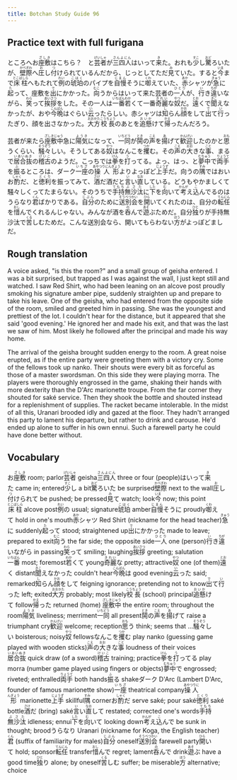 ```yaml
---
title: Botchan Study Guide 96
---
```


## Practice text with full furigana

<p>
ところへお<ruby><rb>座敷</rb><rt>ざしき</rt></ruby>はこちら？　と<ruby><rb>芸者</rb><rt>げいしゃ</rt></ruby>が<ruby><rb>三四人</rb><rt>さんよにん</rt></ruby>はいって<ruby><rb>来</rb><rt>き</rt></ruby>た。おれも<ruby><rb>少</rb><rt>すこ</rt></ruby>し<ruby><rb>驚</rb><rt>おど</rt></ruby>ろいたが、<ruby><rb>壁際</rb><rt>かべぎわ</rt></ruby>へ<ruby><rb>圧</rb><rt>お</rt></ruby>し<ruby><rb>付</rb><rt>つ</rt></ruby>けられているんだから、じっとしてただ<ruby><rb>見</rb><rt>み</rt></ruby>ていた。すると<ruby><rb>今</rb><rt>いま</rt></ruby>まで<ruby><rb>床柱</rb><rt>とこばしら</rt></ruby>へもたれて<ruby><rb>例</rb><rt>れい</rt></ruby>の<ruby><rb>琥珀</rb><rt>こはく</rt></ruby>のパイプを<ruby><rb>自慢</rb><rt>じまん</rt></ruby>そうに<ruby><rb>啣</rb><rt>くわ</rt></ruby>えていた、<ruby><rb>赤</rb><rt>あか</rt></ruby>シャツが<ruby><rb>急</rb><rt>きゅう</rt></ruby>に<ruby><rb>起</rb><rt>た</rt></ruby>って、座敷を<ruby><rb>出</rb><rt>で</rt></ruby>にかかった。<ruby><rb>向</rb><rt>むこ</rt></ruby>うからはいって来た芸者の<ruby><rb>一人</rb><rt>ひとり</rt></ruby>が、<ruby><rb>行</rb><rt>い</rt></ruby>き<ruby><rb>違</rb><rt>ちが</rt></ruby>いながら、<ruby><rb>笑</rb><rt>わら</rt></ruby>って<ruby><rb>挨拶</rb><rt>あいさつ</rt></ruby>をした。その一人は<ruby><rb>一番</rb><rt>いちばん</rt></ruby><ruby><rb>若</rb><rt>わか</rt></ruby>くて一番<ruby><rb>奇麗</rb><rt>きれい</rt></ruby>な<ruby><rb>奴</rb><rt>やつ</rt></ruby>だ。<ruby><rb>遠</rb><rt>とお</rt></ruby>くで<ruby><rb>聞</rb><rt>きこ</rt></ruby>えなかったが、おや<ruby><rb>今晩</rb><rt>こんばん</rt></ruby>はぐらい<ruby><rb>云</rb><rt>い</rt></ruby>ったらしい。赤シャツは<ruby><rb>知</rb><rt>し</rt></ruby>らん<ruby><rb>顔</rb><rt>かお</rt></ruby>をして<ruby><rb>出</rb><rt>で</rt></ruby>て<ruby><rb>行</rb><rt>い</rt></ruby>ったぎり、顔を出さなかった。<ruby><rb>大方</rb><rt>おおかた</rt></ruby><ruby><rb>校長</rb><rt>こうちょう</rt></ruby>のあとを<ruby><rb>追懸</rb><rt>おいか</rt></ruby>けて<ruby><rb>帰</rb><rt>かえ</rt></ruby>ったんだろう。
</p>

<p>
芸者が来たら<ruby><rb>座敷中</rb><rt>ざしきじゅう</rt></ruby>急に<ruby><rb>陽気</rb><rt>ようき</rt></ruby>になって、<ruby><rb>一同</rb><rt>いちどう</rt></ruby>が<ruby><rb>鬨</rb><rt>とき</rt></ruby>の<ruby><rb>声</rb><rt>こえ</rt></ruby>を<ruby><rb>揚</rb><rt>あ</rt></ruby>げて<ruby><rb>歓迎</rb><rt>かんげい</rt></ruby>したのかと<ruby><rb>思</rb><rt>おも</rt></ruby>うくらい、<ruby><rb>騒々</rb><rt>そうぞう</rt></ruby>しい。そうしてある<ruby><rb>奴</rb><rt>やつ</rt></ruby>はなんこを<ruby><rb>攫</rb><rt>つか</rt></ruby>む。その<ruby><rb>声</rb><rt>こえ</rt></ruby>の<ruby><rb>大</rb><rt>おお</rt></ruby>きな<ruby><rb>事</rb><rt>こと</rt></ruby>、まるで<ruby><rb>居合抜</rb><rt>いあいぬき</rt></ruby>の<ruby><rb>稽古</rb><rt>けいこ</rt></ruby>のようだ。こっちでは<ruby><rb>拳</rb><rt>けん</rt></ruby>を<ruby><rb>打</rb><rt>う</rt></ruby>ってる。よっ、はっ、と<ruby><rb>夢中</rb><rt>むちゅう</rt></ruby>で<ruby><rb>両手</rb><rt>りょうて</rt></ruby>を<ruby><rb>振</rb><rt>ふ</rt></ruby>るところは、ダーク<ruby><rb>一座</rb><rt>いちざ</rt></ruby>の<ruby><rb>操人形</rb><rt>あやつりにんぎょう</rt></ruby>よりよっぽど<ruby><rb>上手</rb><rt>じょうず</rt></ruby>だ。向うの<ruby><rb>隅</rb><rt>すみ</rt></ruby>ではおいお<ruby><rb>酌</rb><rt>しゃく</rt></ruby>だ、と<ruby><rb>徳利</rb><rt>とくり</rt></ruby>を振ってみて、<ruby><rb>酒</rb><rt>さけ</rt></ruby>だ酒だと<ruby><rb>言</rb><rt>い</rt></ruby>い<ruby><rb>直</rb><rt>なお</rt></ruby>している。どうもやかましくて騒々しくってたまらない。そのうちで<ruby><rb>手持</rb><rt>てもち</rt></ruby><ruby><rb>無沙汰</rb><rt>ぶさた</rt></ruby>に<ruby><rb>下</rb><rt>した</rt></ruby>を<ruby><rb>向</rb><rt>む</rt></ruby>いて<ruby><rb>考</rb><rt>かんが</rt></ruby>え<ruby><rb>込</rb><rt>こ</rt></ruby>んでるのはうらなり<ruby><rb>君</rb><rt>くん</rt></ruby>ばかりである。<ruby><rb>自分</rb><rt>じぶん</rt></ruby>のために<ruby><rb>送別会</rb><rt>そうべつかい</rt></ruby>を<ruby><rb>開</rb><rt>ひら</rt></ruby>いてくれたのは、自分の<ruby><rb>転任</rb><rt>てんにん</rt></ruby>を<ruby><rb>惜</rb><rt>おし</rt></ruby>んでくれるんじゃない。みんなが酒を<ruby><rb>呑</rb><rt>の</rt></ruby>んで<ruby><rb>遊</rb><rt>あそ</rt></ruby>ぶためだ。自分<ruby><rb>独</rb><rt>ひと</rt></ruby>りが手持無沙汰で<ruby><rb>苦</rb><rt>くる</rt></ruby>しむためだ。こんな送別会なら、開いてもらわない<ruby><rb>方</rb><rt>ほう</rt></ruby>がよっぽどましだ。
</p>


## Rough translation

A voice asked, "is this the room?" and a small group of geisha entered. I was a bit surprised, but trapped as I was against the wall, I just kept still and watched. I saw Red Shirt, who had been leaning on an alcove post proudly smoking his signature amber pipe, suddenly straighten up and prepare to take his leave. One of the geisha, who had entered from the opposite side of the room, smiled and greeted him in passing. She was the youngest and prettiest of the lot. I couldn't hear for the distance, but it appeared that she said 'good evening.' He ignored her and made his exit, and that was the last we saw of him. Most likely he followed after the principal and made his way home.

The arrival of the geisha brought sudden energy to the room. A great noise erupted, as if the entire party were greeting them with a victory cry. Some of the fellows took up nanko. Their shouts were every bit as forceful as those of a master swordsman. On this side they were playing morra. The players were thoroughly engrossed in the game, shaking their hands with more dexterity than the D'Arc marionette troupe. From the far corner they shouted for saké service. Then they shook the bottle and shouted instead for a replenishment of supplies. The racket became intolerable. In the midst of all this, Uranari brooded idly and gazed at the floor. They hadn't arranged this party to lament his departure, but rather to drink and carouse. He'd ended up alone to suffer in his own ennui. Such a farewell party he could have done better without.  


## Vocabulary

<p>
<span className="vocabstudy">お<ruby><rb>座敷</rb><rt>ざしき</rt></ruby>&nbsp;room; parlor</span><span className="vocabstudy"><ruby><rb>芸者</rb><rt>げいしゃ</rt></ruby>&nbsp;geisha</span><span className="vocabstudy"><ruby><rb>三四人</rb><rt>さんよにん</rt></ruby>&nbsp;three or four (people)</span><span className="vocabstudy">はいって<ruby><rb>来</rb><rt>き</rt></ruby>た&nbsp;came in; entered</span><span className="vocabstudy"><ruby><rb>少</rb><rt>すこ</rt></ruby>し&nbsp;a bit</span><span className="vocabstudy"><ruby><rb>驚</rb><rt>おど</rt></ruby>ろいた&nbsp;be surprised</span><span className="vocabstudy"><ruby><rb>壁際</rb><rt>かべぎわ</rt></ruby>&nbsp;next to the wall</span><span className="vocabstudy"><ruby><rb>圧</rb><rt>お</rt></ruby>し<ruby><rb>付</rb><rt>つ</rt></ruby>けられて&nbsp;be pushed; be pressed</span><span className="vocabstudy"><ruby><rb>見</rb><rt>み</rt></ruby>て&nbsp;watch; look</span><span className="vocabstudy"><ruby><rb>今</rb><rt>いま</rt></ruby>&nbsp;now; this point</span><span className="vocabstudy"><ruby><rb>床柱</rb><rt>とこばしら</rt></ruby>&nbsp;alcove post</span><span className="vocabstudy"><ruby><rb>例</rb><rt>れい</rt></ruby>の&nbsp;usual; signature</span><span className="vocabstudy"><ruby><rb>琥珀</rb><rt>こはく</rt></ruby>&nbsp;amber</span><span className="vocabstudy"><ruby><rb>自慢</rb><rt>じまん</rt></ruby>そうに&nbsp;proudly</span><span className="vocabstudy"><ruby><rb>啣</rb><rt>くわ</rt></ruby>えて&nbsp;hold in one's mouth</span><span className="vocabstudy"><ruby><rb>赤</rb><rt>あか</rt></ruby>シャツ&nbsp;Red Shirt (nickname for the head teacher)</span><span className="vocabstudy"><ruby><rb>急</rb><rt>きゅう</rt></ruby>に&nbsp;suddenly</span><span className="vocabstudy"><ruby><rb>起</rb><rt>た</rt></ruby>って&nbsp;stood; straightened up</span><span className="vocabstudy"><ruby><rb>出</rb><rt>で</rt></ruby>にかかった&nbsp;made to leave; prepared to exit</span><span className="vocabstudy"><ruby><rb>向</rb><rt>むこ</rt></ruby>う&nbsp;the far side; the opposite side</span><span className="vocabstudy"><ruby><rb>一人</rb><rt>ひとり</rt></ruby>&nbsp;one (person)</span><span className="vocabstudy"><ruby><rb>行</rb><rt>い</rt></ruby>き<ruby><rb>違</rb><rt>ちが</rt></ruby>いながら&nbsp;in passing</span><span className="vocabstudy"><ruby><rb>笑</rb><rt>わら</rt></ruby>って&nbsp;smiling; laughing</span><span className="vocabstudy"><ruby><rb>挨拶</rb><rt>あいさつ</rt></ruby>&nbsp;greeting; salutation</span><span className="vocabstudy"><ruby><rb>一番</rb><rt>いちばん</rt></ruby>&nbsp;most; foremost</span><span className="vocabstudy"><ruby><rb>若</rb><rt>わか</rt></ruby>くて&nbsp;young</span><span className="vocabstudy"><ruby><rb>奇麗</rb><rt>きれい</rt></ruby>な&nbsp;pretty; attractive</span><span className="vocabstudy"><ruby><rb>奴</rb><rt>やつ</rt></ruby>&nbsp;one (of them)</span><span className="vocabstudy"><ruby><rb>遠</rb><rt>とお</rt></ruby>く&nbsp;distant</span><span className="vocabstudy"><ruby><rb>聞</rb><rt>きこ</rt></ruby>えなかった&nbsp;couldn't hear</span><span className="vocabstudy"><ruby><rb>今晩</rb><rt>こんばん</rt></ruby>は&nbsp;good evening</span><span className="vocabstudy"><ruby><rb>云</rb><rt>い</rt></ruby>った&nbsp;said; remarked</span><span className="vocabstudy"><ruby><rb>知</rb><rt>し</rt></ruby>らん<ruby><rb>顔</rb><rt>かお</rt></ruby>をして&nbsp;feigning ignorance; pretending not to know</span><span className="vocabstudy"><ruby><rb>出</rb><rt>で</rt></ruby>て<ruby><rb>行</rb><rt>い</rt></ruby>った&nbsp;left; exited</span><span className="vocabstudy"><ruby><rb>大方</rb><rt>おおかた</rt></ruby>&nbsp;probably; most likely</span><span className="vocabstudy"><ruby><rb>校長</rb><rt>こうちょう</rt></ruby>&nbsp;(school) principal</span><span className="vocabstudy"><ruby><rb>追懸</rb><rt>おいか</rt></ruby>けて&nbsp;follow</span><span className="vocabstudy"><ruby><rb>帰</rb><rt>かえ</rt></ruby>った&nbsp;returned (home)</span>
<span className="vocabstudy"><ruby><rb>座敷中</rb><rt>ざしきじゅう</rt></ruby>&nbsp;the entire room; throughout the room</span><span className="vocabstudy"><ruby><rb>陽気</rb><rt>ようき</rt></ruby>&nbsp;liveliness; merriment</span><span className="vocabstudy"><ruby><rb>一同</rb><rt>いちどう</rt></ruby>&nbsp;all present</span><span className="vocabstudy"><ruby><rb>鬨</rb><rt>とき</rt></ruby>の<ruby><rb>声</rb><rt>こえ</rt></ruby>を<ruby><rb>揚</rb><rt>あ</rt></ruby>げて&nbsp;raise a triumphant cry</span><span className="vocabstudy"><ruby><rb>歓迎</rb><rt>かんげい</rt></ruby>&nbsp;welcome; reception</span><span className="vocabstudy"><ruby><rb>思</rb><rt>おも</rt></ruby>う&nbsp;think; seems that ...</span><span className="vocabstudy"><ruby><rb>騒々</rb><rt>そうぞう</rt></ruby>しい&nbsp;boisterous; noisy</span><span className="vocabstudy"><ruby><rb>奴</rb><rt>やつ</rt></ruby>&nbsp;fellows</span><span className="vocabstudy">なんこを<ruby><rb>攫</rb><rt>つか</rt></ruby>む&nbsp;play nanko (guessing game played with wooden sticks)</span><span className="vocabstudy"><ruby><rb>声</rb><rt>こえ</rt></ruby>の<ruby><rb>大</rb><rt>おお</rt></ruby>きな<ruby><rb>事</rb><rt>こと</rt></ruby>&nbsp;loudness of their voices</span><span className="vocabstudy"><ruby><rb>居合抜</rb><rt>いあいぬき</rt></ruby>&nbsp;quick draw (of a sword)</span><span className="vocabstudy"><ruby><rb>稽古</rb><rt>けいこ</rt></ruby>&nbsp;training; practice</span><span className="vocabstudy"><ruby><rb>拳</rb><rt>けん</rt></ruby>を<ruby><rb>打</rb><rt>う</rt></ruby>ってる&nbsp;play morra (number game played using fingers or objects)</span><span className="vocabstudy"><ruby><rb>夢中</rb><rt>むちゅう</rt></ruby>で&nbsp;engrossed; riveted; enthralled</span><span className="vocabstudy"><ruby><rb>両手</rb><rt>りょうて</rt></ruby>&nbsp;both hands</span><span className="vocabstudy"><ruby><rb>振</rb><rt>ふ</rt></ruby>る&nbsp;shake</span><span className="vocabstudy">ダーク&nbsp;D'Arc (Lambert D'Arc, founder of famous marionette show)</span><span className="vocabstudy"><ruby><rb>一座</rb><rt>いちざ</rt></ruby>&nbsp;theatrical company</span><span className="vocabstudy"><ruby><rb>操人形</rb><rt>あやつりにんぎょう</rt></ruby>&nbsp;marionette</span><span className="vocabstudy"><ruby><rb>上手</rb><rt>じょうず</rt></ruby>&nbsp;skillful</span><span className="vocabstudy"><ruby><rb>隅</rb><rt>すみ</rt></ruby>&nbsp;corner</span><span className="vocabstudy">お<ruby><rb>酌</rb><rt>しゃく</rt></ruby>だ&nbsp;serve saké; pour saké</span><span className="vocabstudy"><ruby><rb>徳利</rb><rt>とくり</rt></ruby>&nbsp;saké bottle</span><span className="vocabstudy"><ruby><rb>酒</rb><rt>さけ</rt></ruby>だ&nbsp;(bring) saké</span><span className="vocabstudy"><ruby><rb>言</rb><rt>い</rt></ruby>い<ruby><rb>直</rb><rt>なお</rt></ruby>して&nbsp;restated; corrected one's words</span><span className="vocabstudy"><ruby><rb>手持</rb><rt>てもち</rt></ruby><ruby><rb>無沙汰</rb><rt>ぶさた</rt></ruby>&nbsp;idleness; ennui</span><span className="vocabstudy"><ruby><rb>下</rb><rt>した</rt></ruby>を<ruby><rb>向</rb><rt>む</rt></ruby>いて&nbsp;looking down</span><span className="vocabstudy"><ruby><rb>考</rb><rt>かんが</rt></ruby>え<ruby><rb>込</rb><rt>こ</rt></ruby>んで&nbsp;be sunk in thought; brood</span><span className="vocabstudy">うらなり&nbsp;Uranari (nickname for Koga, the English teacher)</span><span className="vocabstudy"><ruby><rb>君</rb><rt>くん</rt></ruby>&nbsp;(suffix of familiarity for males)</span><span className="vocabstudy"><ruby><rb>自分</rb><rt>じぶん</rt></ruby>&nbsp;oneself</span><span className="vocabstudy"><ruby><rb>送別会</rb><rt>そうべつかい</rt></ruby>&nbsp;farewell party</span><span className="vocabstudy"><ruby><rb>開</rb><rt>ひら</rt></ruby>いて&nbsp;hold; sponsor</span><span className="vocabstudy"><ruby><rb>転任</rb><rt>てんにん</rt></ruby>&nbsp;transfer</span><span className="vocabstudy"><ruby><rb>惜</rb><rt>おし</rt></ruby>んで&nbsp;regret; lament</span><span className="vocabstudy"><ruby><rb>呑</rb><rt>の</rt></ruby>んで&nbsp;drink</span><span className="vocabstudy"><ruby><rb>遊</rb><rt>あそ</rt></ruby>ぶ&nbsp;have a good time</span><span className="vocabstudy"><ruby><rb>独</rb><rt>ひと</rt></ruby>り&nbsp;alone; by oneself</span><span className="vocabstudy"><ruby><rb>苦</rb><rt>くる</rt></ruby>しむ&nbsp;suffer; be miserable</span><span className="vocabstudy"><ruby><rb>方</rb><rt>ほう</rt></ruby>&nbsp;alternative; choice</span>
</p>
